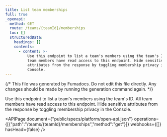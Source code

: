 ```yaml
---
title: List team memberships
full: true
_openapi:
  method: GET
  route: /teams/{teamId}/memberships
  toc: []
  structuredData:
    headings: []
    contents:
      - content: >-
          Use this endpoint to list a team's members using the team's ID. All
          team members have read access to this endpoint. Hide sensitive
          attributes from the response by toggling membership privacy in the
          Console.
---
```


{/* This file was generated by Fumadocs. Do not edit this file directly. Any changes should be made by running the generation command again. */}

Use this endpoint to list a team's members using the team's ID. All team members have read access to this endpoint. Hide sensitive attributes from the response by toggling membership privacy in the Console.

<APIPage document={"public/specs/platform/open-api.json"} operations={[{"path":"/teams/{teamId}/memberships","method":"get"}]} webhooks={[]} hasHead={false} />